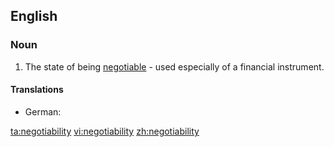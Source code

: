 ==English==

===Noun===
{{en-noun|~|negotiabilities}}

# The state of being [[negotiable]] - used especially of a financial instrument.

====Translations====
{{trans-top|state of being negotiable}}
* German: {{t|de|Verhandelbarkeit|f}} {{qualifier|general sense, not finance}}
{{trans-mid}}
{{trans-bottom}}

[[ta:negotiability]]
[[vi:negotiability]]
[[zh:negotiability]]